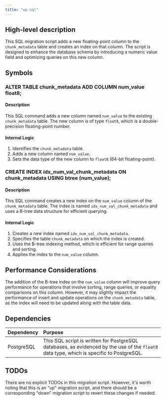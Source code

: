 ```yaml
---
title: "up.sql"
---
```


## High-level description
This SQL migration script adds a new floating-point column to the `chunk_metadata` table and creates an index on that column. The script is designed to enhance the database schema by introducing a numeric value field and optimizing queries on this new column.

## Symbols

### ALTER TABLE chunk_metadata ADD COLUMN num_value float8;
#### Description
This SQL command adds a new column named `num_value` to the existing `chunk_metadata` table. The new column is of type `float8`, which is a double-precision floating-point number.

#### Internal Logic
1. Identifies the `chunk_metadata` table.
2. Adds a new column named `num_value`.
3. Sets the data type of the new column to `float8` (64-bit floating-point).

### CREATE INDEX idx_num_val_chunk_metadata ON chunk_metadata USING btree (num_value);
#### Description
This SQL command creates a new index on the `num_value` column of the `chunk_metadata` table. The index is named `idx_num_val_chunk_metadata` and uses a B-tree data structure for efficient querying.

#### Internal Logic
1. Creates a new index named `idx_num_val_chunk_metadata`.
2. Specifies the table `chunk_metadata` on which the index is created.
3. Uses the B-tree indexing method, which is efficient for range queries and sorting.
4. Applies the index to the `num_value` column.

## Performance Considerations
The addition of the B-tree index on the `num_value` column will improve query performance for operations that involve sorting, range queries, or equality comparisons on this column. However, it may slightly impact the performance of insert and update operations on the `chunk_metadata` table, as the index will need to be updated along with the table data.

## Dependencies
| Dependency | Purpose |
|:-----------|:--------|
| PostgreSQL | This SQL script is written for PostgreSQL databases, as evidenced by the use of the `float8` data type, which is specific to PostgreSQL. |

## TODOs
There are no explicit TODOs in this migration script. However, it's worth noting that this is an "up" migration script, and there should be a corresponding "down" migration script to revert these changes if needed.